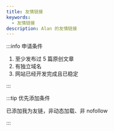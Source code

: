 ```yaml
---
title: 友情链接
keywords:
  - 友情链接
description: Alan 的友情链接
---
```



<FriendHeader />

<FriendCardList />

:::info 申请条件

1. 至少发布过 5 篇原创文章
2. 有独立域名
3. 网站已经开发完成且已稳定

:::

:::tip 优先添加条件

已添加我为友链，非动态加载、非 nofollow

:::

<div id="comment-anchor" />

<Comment />
